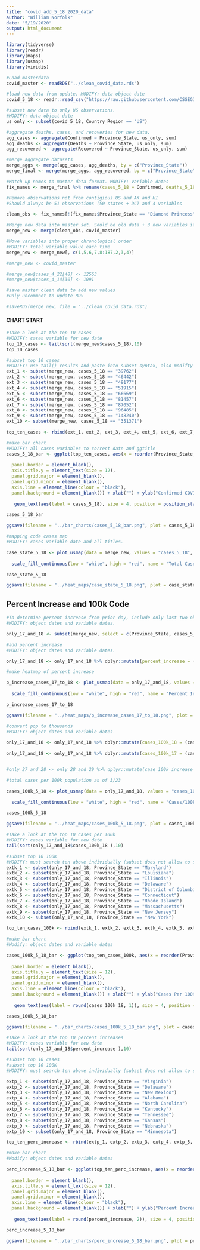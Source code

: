 ```yaml
---
title: "covid_add_5_18_2020_data"
author: "William Norfolk"
date: "5/19/2020"
output: html_document
---
```


```r
library(tidyverse)
library(readr)
library(maps)
library(usmap)
library(viridis)
```

```r
#Load masterdata
covid_master <- readRDS("../clean_covid_data.rds")
```


```r
#load new data from update. MODIFY: data object date
covid_5_18 <- readr::read_csv("https://raw.githubusercontent.com/CSSEGISandData/COVID-19/master/csse_covid_19_data/csse_covid_19_daily_reports/05-18-2020.csv")
```

```r
#subset new data to only US observations. 
#MODIFY: data object date
us_only <- subset(covid_5_18, Country_Region == "US")
```

```r
#aggregate deaths, cases, and recoveries for new data. 
agg_cases <- aggregate(Confirmed ~ Province_State, us_only, sum)
agg_deaths <- aggregate(Deaths ~ Province_State, us_only, sum)
agg_recovered <- aggregate(Recovered ~ Province_State, us_only, sum)
```

```r
#merge aggregate datasets
merge_aggs <- merge(agg_cases, agg_deaths, by = c("Province_State"))
merge_final <- merge(merge_aggs, agg_recovered, by = c("Province_State"))
```

```r
#Match up names to master data format. MODIFY: variable dates
fix_names <- merge_final %>% rename(cases_5_18 = Confirmed, deaths_5_18 = Deaths, recov_5_18 = Recovered)
```

```r
#Remove observations not from contigious US and AK and HI
#Should always be 51 observations (50 states + DC) and 4 variables

clean_obs <- fix_names[!(fix_names$Province_State == "Diamond Princess" | fix_names$Province_State == "Grand Princess" | fix_names$Province_State == "Guam" | fix_names$Province_State == "Puerto Rico" | fix_names$Province_State == "United States Virgin Islands" | fix_names$Province_State == "US" | fix_names$Province_State == "American Samoa" | fix_names$Province_State == "Northern Mariana Islands" | fix_names$Province_State == "Virgin Islands" | fix_names$Province_State == "Wuhan Evacuee" | fix_names$Province_State == "Recovered"),]
```

```r
#Merge new data into master set. Sould be old data + 3 new variables if successful
merge_new <- merge(clean_obs, covid_master)
```

```r
#Move variables into proper chronological order
#MODIFY: total variable value each time
merge_new <- merge_new[, c(1,5,6,7,8:187,2,3,4)]
```

```r
#merge_new <- covid_master
```

```r
#merge_new$cases_4_22[48] <- 12563
#merge_new$cases_4_14[30] <- 1091

```


```r
#save master clean data to add new values
#Only uncommnet to update RDS

#saveRDS(merge_new, file = "../clean_covid_data.rds")
```

#### CHART START

```r
#Take a look at the top 10 cases
#MODIFY: cases variable for new date
top_10_cases <- tail(sort(merge_new$cases_5_18),10)
top_10_cases
```

```r
#subset top 10 cases
#MODIFY: use tail() results and paste into subset syntax, also modifty cases date value
ext_1 <- subset(merge_new, cases_5_18 == "39762")
ext_2 <- subset(merge_new, cases_5_18 == "46442")
ext_3 <- subset(merge_new, cases_5_18 == "49177")
ext_4 <- subset(merge_new, cases_5_18 == "51915")
ext_5 <- subset(merge_new, cases_5_18 == "66669")
ext_6 <- subset(merge_new, cases_5_18 == "81457")
ext_7 <- subset(merge_new, cases_5_18 == "87052")
ext_8 <- subset(merge_new, cases_5_18 == "96485")
ext_9 <- subset(merge_new, cases_5_18 == "148240")
ext_10 <- subset(merge_new, cases_5_18 == "351371")

top_ten_cases <- rbind(ext_1, ext_2, ext_3, ext_4, ext_5, ext_6, ext_7, ext_8, ext_9, ext_10)
```

```r
#make bar chart
#MODIFY: all cases variables to correct date and ggtitle
cases_5_18_bar <- ggplot(top_ten_cases, aes(x = reorder(Province_State, -cases_5_18), cases_5_18)) + geom_bar(aes(fill = reorder(Province_State, -cases_5_18)),stat = "identity") + theme(axis.text.x = element_text(angle = 45, hjust = 1),
                                                                                                   legend.position = "none",                                                                        axis.text=element_text(size=12),
  panel.border = element_blank(), 
  axis.title.y = element_text(size = 12),
  panel.grid.major = element_blank(),
  panel.grid.minor = element_blank(),
  axis.line = element_line(colour = "black"),
  panel.background = element_blank()) + xlab("") + ylab("Confirmed COVID-19 Cases") + ggtitle("Top Ten Confirmed COVID-19 Cases by State 5/18/2020") +
  
   geom_text(aes(label = cases_5_18), size = 4, position = position_stack(vjust = 0.8))

cases_5_18_bar 
```

```r
ggsave(filename = "../bar_charts/cases_5_18_bar.png", plot = cases_5_18_bar)
```

```r
#mapping code cases map
#MODIFY: cases variable date and all titles.

case_state_5_18 <- plot_usmap(data = merge_new, values = "cases_5_18", color = "black") + 
  
  scale_fill_continuous(low = "white", high = "red", name = "Total Cases", label = scales::comma) + theme(legend.position = "right", plot.title = element_text(color = "black", size = 15, face = "bold"), plot.subtitle = element_text(color = "black", size = 10, face = "italic")) + labs(title = "COVID-19 Confirmed Cases by State", subtitle = "Data as of: 5/18/2020")

case_state_5_18
```

```r
ggsave(filename = "../heat_maps/case_state_5_18.png", plot = case_state_5_18)
```

## Percent Increase and 100k Code

```r
#To determine percent increase from prior day, include only last two observations
#MODIFY: object dates and variable dates.

only_17_and_18 <- subset(merge_new, select = c(Province_State, cases_5_18, cases_5_17, fips, total_pop))
```




```r
#add percent increase
#MODIFY: object dates and variable dates.

only_17_and_18 <- only_17_and_18 %>% dplyr::mutate(percent_increase = (cases_5_18 - cases_5_17) / cases_5_17 * 100)
```

```r
#make heatmap of percent increase

p_increase_cases_17_to_18 <- plot_usmap(data = only_17_and_18, values = "percent_increase", color = "black") + 
  
  scale_fill_continuous(low = "white", high = "red", name = "Percent Increase", label = scales::comma) + theme(legend.position = "right", plot.title = element_text(color = "black", size = 15, face = "bold"), plot.subtitle = element_text(color = "black", size = 10, face = "italic")) + labs(title = "Percent Increase of Confirmed COVID-19 Cases by State", subtitle = "From: 5/17/2020-5/18/2020")

p_increase_cases_17_to_18
```

```r
ggsave(filename = "../heat_maps/p_increase_cases_17_to_18.png", plot = p_increase_cases_17_to_18)
```

```r
#convert pop to thousands
#MODIFY: object dates and variable dates

only_17_and_18 <- only_17_and_18 %>% dplyr::mutate(cases_100k_18 = (cases_5_18 / total_pop) *100000)
  
only_17_and_18 <- only_17_and_18 %>% dplyr::mutate(cases_100k_17 = (cases_5_17 / total_pop) * 100000)


#only_27_and_28 <- only_28_and_29 %>% dplyr::mutate(case_100k_increase = (cases_100k_28 - cases_100k_27) / cases_100k_27 *100)

```

```r
#total cases per 100k population as of 3/23

cases_100k_5_18 <- plot_usmap(data = only_17_and_18, values = "cases_100k_18", color = "black") + 
  
  scale_fill_continuous(low = "white", high = "red", name = "Cases/100k Population", label = scales::comma) + theme(legend.position = "right", plot.title = element_text(color = "black", size = 15, face = "bold"), plot.subtitle = element_text(color = "black", size = 10, face = "italic")) + labs(title = "COVID-19 Confirmed Cases Per 100K Individuals by State", subtitle = "Data as of: 5/18/2020")

cases_100k_5_18
```

```r
ggsave(filename = "../heat_maps/cases_100k_5_18.png", plot = cases_100k_5_18)
```

```r
#Take a look at the top 10 cases per 100k
#MODIFY: cases variable for new date
tail(sort(only_17_and_18$cases_100k_18 ),10)
```


```r
#subset top 10 100K
#MODIFY: must search ten above individually (subset does not allow to select by these values for some reason...) and past the states in the code below.Also modify variable and object date names.
extk_1 <- subset(only_17_and_18, Province_State == "Maryland")
extk_2 <- subset(only_17_and_18, Province_State == "Louisiana")
extk_3 <- subset(only_17_and_18, Province_State == "Illinois")
extk_4 <- subset(only_17_and_18, Province_State == "Delaware")
extk_5 <- subset(only_17_and_18, Province_State == "District of Columbia")
extk_6 <- subset(only_17_and_18, Province_State == "Connecticut")
extk_7 <- subset(only_17_and_18, Province_State == "Rhode Island")
extk_8 <- subset(only_17_and_18, Province_State == "Massachusetts")
extk_9 <- subset(only_17_and_18, Province_State == "New Jersey")
extk_10 <- subset(only_17_and_18, Province_State == "New York")

top_ten_cases_100k <- rbind(extk_1, extk_2, extk_3, extk_4, extk_5, extk_6, extk_7, extk_8, extk_9, extk_10)
```

```r
#make bar chart
#Modify: object dates and variable dates

cases_100k_5_18_bar <- ggplot(top_ten_cases_100k, aes(x = reorder(Province_State, -cases_100k_18), cases_100k_18)) + geom_bar(aes(fill = reorder(Province_State, -cases_100k_18)), stat = "identity") + theme(axis.text.x = element_text(angle = 45, hjust = 1),
                                                                                                   legend.position = "none",                                                                        axis.text=element_text(size=12),
  panel.border = element_blank(),   
  axis.title.y = element_text(size = 12),
  panel.grid.major = element_blank(),
  panel.grid.minor = element_blank(),
  axis.line = element_line(colour = "black"),
  panel.background = element_blank()) + xlab("") + ylab("Cases Per 100K Individuals") + ggtitle("Top Ten COVID-19 Confirmed Cases Per 100K Individuals by State 5/18/2020") +
  
   geom_text(aes(label = round(cases_100k_18, 1)), size = 4, position = position_stack(vjust = 0.8))

cases_100k_5_18_bar
```

```r
ggsave(filename = "../bar_charts/cases_100k_5_18_bar.png", plot = cases_100k_5_18_bar)
```

```r
#Take a look at the top 10 percent increases
#MODIFY: cases variable for new date
tail(sort(only_17_and_18$percent_increase ),10)
```

```r
#subset top 10 cases
#subset top 10 100K
#MODIFY: must search ten above individually (subset does not allow to select by these values for some reason...) and past the states in the code below.Also modify variable and object date names.

extp_1 <- subset(only_17_and_18, Province_State == "Virginia")
extp_2 <- subset(only_17_and_18, Province_State == "Delaware")
extp_3 <- subset(only_17_and_18, Province_State == "New Mexico")
extp_4 <- subset(only_17_and_18, Province_State == "Alabama")
extp_5 <- subset(only_17_and_18, Province_State == "North Carolina")
extp_6 <- subset(only_17_and_18, Province_State == "Kentucky")
extp_7 <- subset(only_17_and_18, Province_State == "Tennessee")
extp_8 <- subset(only_17_and_18, Province_State == "Kansas")
extp_9 <- subset(only_17_and_18, Province_State == "Nebraska")
extp_10 <- subset(only_17_and_18, Province_State == "Minnesota")

top_ten_perc_increase <- rbind(extp_1, extp_2, extp_3, extp_4, extp_5, extp_6, extp_7, extp_8, extp_9, extp_10)
```

```r
#make bar chart
#Modify: object dates and variable dates

perc_increase_5_18_bar <- ggplot(top_ten_perc_increase, aes(x = reorder(Province_State, -percent_increase), percent_increase)) + geom_bar(aes(fill = reorder(Province_State, -percent_increase)), stat = "identity") + theme(axis.text.x = element_text(angle = 45, hjust = 1),
                                                                                                   legend.position = "none",                                                                        axis.text=element_text(size=12),
  panel.border = element_blank(),   
  axis.title.y = element_text(size = 12),
  panel.grid.major = element_blank(),
  panel.grid.minor = element_blank(),
  axis.line = element_line(colour = "black"),
  panel.background = element_blank()) + xlab("") + ylab("Percent Increase") + ggtitle("COVID-19: Top Ten Percent Increase by State from 5/17/20-5/18/20") +
  
   geom_text(aes(label = round(percent_increase, 2)), size = 4, position = position_stack(vjust = 0.8))

perc_increase_5_18_bar
```

```r
ggsave(filename = "../bar_charts/perc_increase_5_18_bar.png", plot = perc_increase_5_18_bar)
```